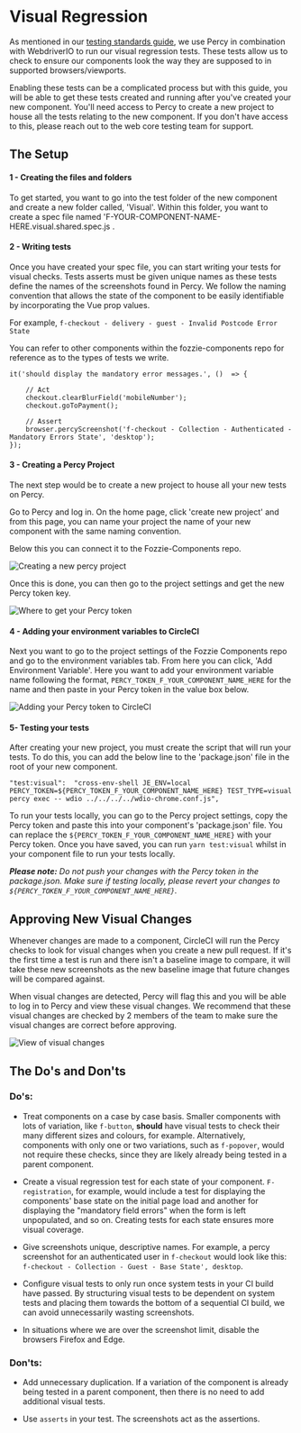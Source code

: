 <Meta title="Documentation/Standards/Testing/Visual Regression"/>

# Visual Regression

As mentioned in our [testing standards guide](https://vue.pie.design/?path=/story/documentation-standards-testing-overview--page), we use Percy in combination with WebdriverIO to run our visual regression tests. These tests allow us to check to ensure our components look the way they are supposed to in supported browsers/viewports.

Enabling these tests can be a complicated process but with this guide, you will be able to get these tests created and running after you've created your new component. You'll need access to Percy to create a new project to house all the tests relating to the new component. If you don't have access to this, please reach out to the web core testing team for support.

## The Setup

#### 1 - Creating the files and folders
To get started, you want to go into the test folder of the new component and create a new folder called, 'Visual'. Within this folder, you want to create a spec file named 'F-YOUR-COMPONENT-NAME-HERE.visual.shared.spec.js .

#### 2 - Writing tests
Once you have created your spec file, you can start writing your tests for visual checks.
Tests asserts must be given unique names as these tests define the names of the screenshots found in Percy. We follow the naming convention that allows the state of the component to be easily identifiable by incorporating the Vue prop values.

For example, `f-checkout - delivery - guest - Invalid Postcode Error State`

You can refer to other components within the fozzie-components repo for reference as to the types of tests we write.
```
it('should display the mandatory error messages.', ()  => {

	// Act
	checkout.clearBlurField('mobileNumber');
	checkout.goToPayment();

	// Assert
	browser.percyScreenshot('f-checkout - Collection - Authenticated - Mandatory Errors State', 'desktop');
});
```

#### 3 - Creating a Percy Project
The next step would be to create a new project to house all your new tests on Percy.

Go to Percy and log in. On the home page, click 'create new project' and from this page, you can name your project the name of your new component with the same naming convention.

Below this you can connect it to the Fozzie-Components repo.

![Creating a new percy project](./percy-new-project.png)

Once this is done, you can then go to the project settings and get the new Percy token key.

![Where to get your Percy token](./percy-project.png)


#### 4 - Adding your environment variables to CircleCI
Next you want to go to the project settings of the Fozzie Components repo and go to the environment variables tab. From here you can click, 'Add Environment Variable'. Here you want to add your environment variable name following the format, `PERCY_TOKEN_F_YOUR_COMPONENT_NAME_HERE` for the name and then paste in your Percy token in the value box below.

![Adding your Percy token to CircleCI](./percy-circleci-env-var.png)


#### 5- Testing your tests
After creating your new project, you must create the script that will run your tests.
To do this, you can add the below line to the 'package.json' file in the root of your new component.

    "test:visual":  "cross-env-shell JE_ENV=local PERCY_TOKEN=${PERCY_TOKEN_F_YOUR_COMPONENT_NAME_HERE} TEST_TYPE=visual percy exec -- wdio ../../../../wdio-chrome.conf.js",

To run your tests locally, you can go to the Percy project settings, copy the Percy token and paste this into your component's 'package.json' file. You can replace the `${PERCY_TOKEN_F_YOUR_COMPONENT_NAME_HERE}` with your Percy token.
Once you have saved, you can run `yarn test:visual` whilst in your component file to run your tests locally.

***Please note:** Do not push your changes with the Percy token in the package.json. Make sure if testing locally, please revert your changes to `${PERCY_TOKEN_F_YOUR_COMPONENT_NAME_HERE}`.* 


## Approving New Visual Changes

Whenever changes are made to a component, CircleCI will run the Percy checks to look for visual changes when you create a new pull request. If it's the first time a test is run and there isn't a baseline image to compare, it will take these new screenshots as the new baseline image that future changes will be compared against.

When visual changes are detected, Percy will flag this and you will be able to log in to Percy and view these visual changes. We recommend that these visual changes are checked by 2 members of the team to make sure the visual changes are correct before approving.

![View of visual changes](./percy-visual-changes.png)


## The Do's and Don'ts


### Do's:

* Treat components on a case by case basis. Smaller components with lots of variation, like `f-button`, **should** have visual tests to check their many different sizes and colours, for example. Alternatively, components with only one or two variations, such as `f-popover`, would not require these checks, since they are likely already being tested in a parent component.


* Create a visual regression test for each state of your component. `F-registration`, for example, would include a test for displaying the components' base state on the initial page load and another for displaying the "mandatory field errors" when the form is left unpopulated, and so on. Creating tests for each state ensures more visual coverage. 


* Give screenshots unique, descriptive names. For example, a percy screenshot for an authenticated user in `f-checkout` would look like this: `f-checkout - Collection - Guest - Base State', desktop`.


* Configure visual tests to only run once system tests in your CI build have passed. By structuring visual tests to be dependent on system tests and placing them towards the bottom of a sequential CI build, we can avoid unnecessarily wasting screenshots.


* In situations where we are over the screenshot limit, disable the browsers Firefox and Edge.


### Don'ts:

* Add unnecessary duplication. If a variation of the component is already being tested in a parent component, then there is no need to add additional visual tests.


* Use `asserts` in your test. The screenshots act as the assertions.
